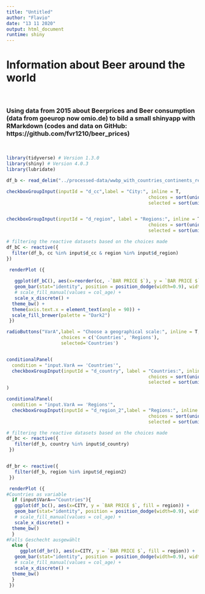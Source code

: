 ```yaml
---
title: "Untitled"
author: "Flavio"
date: "13 11 2020"
output: html_document
runtime: shiny
---
```


# **Information about Beer around the world**

  
<br>

### Using data from 2015 about Beerprices and Beer consumption (data from  goeurop now omio.de) to bild a small shinyapp with RMarkdown (codes and data on GitHub: https://github.com/fvr1210/beer_prices)
<br>
 

```r
library(tidyverse) # Version 1.3.0
library(shiny) # Version 4.0.3
library(lubridate)

```

```r
df_b <- read_delim("../processed-data/wwbp_with_countries_continents_regions.csv", delim = ";" , locale = locale(encoding = 'ISO-8859-2'))


```

```r




checkboxGroupInput(inputId = "d_cc",label = "City:", inline = T,
                                                    choices = sort(unique(df_b$cc)),
                                                    selected = sort(unique(df_b$cc)))


checkboxGroupInput(inputId = "d_region", label = "Regions:", inline = T,
                                                    choices = sort(unique(df_b$region)),
                                                    selected = sort(unique(df_b$region)))
```

```r
# filtering the reactive datasets based on the choices made
df_bC <- reactive({
  filter(df_b, cc %in% input$d_cc & region %in% input$d_region)
})

```

```r
 renderPlot ({
  
   ggplot(df_bC(), aes(x=reorder(cc, -`BAR PRICE $`), y = `BAR PRICE $`, fill = region)) +
   geom_bar(stat="identity", position = position_dodge(width=0.9), width = 0.85, color = NA) +
   # scale_fill_manual(values = col_age) +
   scale_x_discrete() +
  theme_bw() +
  theme(axis.text.x = element_text(angle = 90)) +
  scale_fill_brewer(palette = "Dark2")
 })

```






```r




radioButtons("VarA",label = "Choose a geographical scale:", inline = T,
                    choices = c('Countries', 'Regions'),
                    selected='Countries')


conditionalPanel(
  condition = "input.VarA == 'Countries'",
  checkboxGroupInput(inputId = "d_country", label = "Countries:", inline = T,
                                                    choices = sort(unique(df_b$country)),
                                                    selected = sort(unique(df_b$country)))
)

conditionalPanel(
  condition = "input.VarA == 'Regions'",
  checkboxGroupInput(inputId = "d_region_2",label = "Regions:", inline = T,
                                                    choices = sort(unique(df_b$region)),
                                                    selected = sort(unique(df_b$region))))
```

```r
# filtering the reactive datasets based on the choices made
df_bc <- reactive({
   filter(df_b, country %in% input$d_country)
 }) 


df_br <- reactive({
   filter(df_b, region %in% input$d_region2)
 }) 

```
```r
 renderPlot ({
#Countries as variable
  if (input$VarA=="Countries"){   
   ggplot(df_bc(), aes(x=CITY, y = `BAR PRICE $`, fill = region)) +
   geom_bar(stat="identity", position = position_dodge(width=0.9), width = 0.85, color = NA) +
   # scale_fill_manual(values = col_age) +
   scale_x_discrete() +
  theme_bw() 
  }  
#Falls Geschecht ausgewählt
  else {   
     ggplot(df_br(), aes(x=CITY, y = `BAR PRICE $`, fill = region)) +
   geom_bar(stat="identity", position = position_dodge(width=0.9), width = 0.85, color = NA) +
   # scale_fill_manual(values = col_age) +
   scale_x_discrete() +
  theme_bw() 
  }  
 })


```
